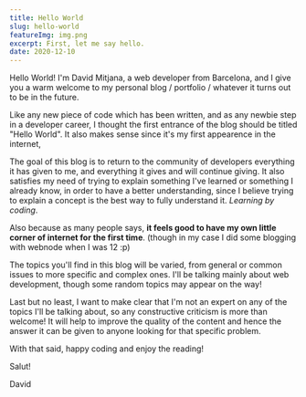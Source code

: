 ```yaml
---
title: Hello World
slug: hello-world
featureImg: img.png
excerpt: First, let me say hello.
date: 2020-12-10
---
```


Hello World! I'm David Mitjana, a web developer from Barcelona, and I give you a warm welcome to my personal blog / portfolio / whatever it turns out to be in the future. 

Like any new piece of code which has been written, and as any newbie step in a developer career, I thought the first entrance of the blog should be titled "Hello World". It also makes sense since it's my first appearence in the internet,

The goal of this blog is to return to the community of developers everything it has given to me, and everything it gives and will continue giving. It also satisfies my need of trying to explain something I've learned or something I already know, in order to have a better understanding, since I believe trying to explain a concept is the best way to fully understand it. *Learning by coding*.

Also because as many people says, **it feels good to have my own little corner of internet for the first time**. (though in my case I did some blogging with webnode when I was 12 :p)

The topics you'll find in this blog will be varied, from general or common issues to more specific and complex ones. I'll be talking mainly about web development, though some random topics may appear on the way! 

Last but no least, I want to make clear that I'm not an expert on any of the topics I'll be talking about, so any constructive criticism is more than welcome! It will help to improve the quality of the content and hence the answer it can be given to anyone looking for that specific problem.

With that said, happy coding and enjoy the reading!


Salut! 

David